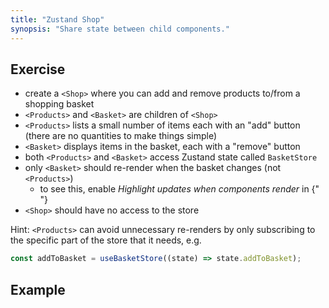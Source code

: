 ```yaml
---
title: "Zustand Shop"
synopsis: "Share state between child components."
---
```



## Exercise

- create a `<Shop>` where you can add and remove products to/from a shopping
  basket
- `<Products>` and `<Basket>` are children of `<Shop>`
- `<Products>` lists a small number of items each with an "add" button (there
  are no quantities to make things simple)
- `<Basket>` displays items in the basket, each with a "remove" button
- both `<Products>` and `<Basket>` access Zustand state called `BasketStore`
- only `<Basket>` should re-render when the basket changes (not `<Products>`)
  - to see this, enable _Highlight updates when components render_ in {" "}
    <TextLink
      url="https://react.dev/learn/react-developer-tools"
      text="React Dev Tools"
    />
- `<Shop>` should have no access to the store

Hint: `<Products>` can avoid unnecessary re-renders by only subscribing to the
specific part of the store that it needs, e.g.

```typescript
const addToBasket = useBasketStore((state) => state.addToBasket);
```

## Example

<App />
